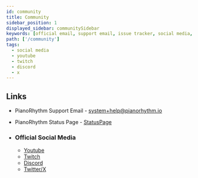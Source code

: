 ```yaml
---
id: community
title: Community
sidebar_position: 1
displayed_sidebar: communitySidebar
keywords: [official email, support email, issue tracker, social media, youtube, twitch, discord]
path: ['/community']
tags:
  - social media
  - youtube
  - twitch
  - discord
  - x
---
```


## Links
- PianoRhythm Support Email - [system+help@pianorhythm.io](mailto:system+help@pianorhythm.io)
- PianoRhythm Status Page - [StatusPage](https://pianorhythm.statuspage.io/)

- ### Official Social Media
  - [Youtube](https://www.youtube.com/@pianorhythm_io)
  - [Twitch](https://www.twitch.tv/pianorhythm)
  - [Discord](https://discord.gg/Pm2xXxb)
  - [Twitter/X](https://x.com/PianoRhythm_)
